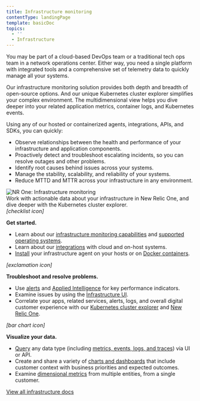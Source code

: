 ```yaml
---
title: Infrastructure monitoring
contentType: landingPage
template: basicDoc
topics:
  - ''
  - Infrastructure
---
```


<div className="row">
  <div className="col-md-6 col add-margin"><p>You may be part of a cloud-based DevOps team or a traditional tech ops team in a network operations center. Either way, you need a single platform with integrated tools and a comprehensive set of telemetry data to quickly manage all your systems.</p><p>Our infrastructure monitoring solution provides both depth and breadth of open-source options. And our unique Kubernetes cluster explorer simplifies your complex environment. The multidimensional view helps you dive deeper into your related application metrics, container logs, and Kubernetes events.</p><p>Using any of our hosted or containerized agents, integrations, APIs, and SDKs, you can quickly:</p><ul><li>Observe relationships between the health and performance of your infrastructure and application components.</li><li>Proactively detect and troubleshoot escalating incidents, so you can resolve outages and other problems.</li><li>Identify root causes behind issues across your systems.</li><li>Manage the stability, scalability, and reliability of your systems.</li><li>Reduce MTTD and MTTR across your infrastructure in any environment.</li></ul></div><div className="dnd-atom-wrapper type-image context-inline_image" contentEditable="false"><div className="dnd-drop-wrapper"><div className="image"><img alt="NR One: Infrastructure monitoring" height={656} src="/sites/default/files/thumbnails/image/infra-landing-page-prototype072220.png" title="NR One: Infrastructure monitoring" typeof="foaf:Image" width={1294}/></div></div><div className="dnd-legend-wrapper" contentEditable="true"><div className="meta">Work with actionable data about your infrastructure in New Relic One, and dive deeper with the Kubernetes cluster explorer.</div></div></div>
</div>

<div className="row">
  <div className="col-md-4 col add-margin"><div className="col-md-3 col add-margin text-center"><div><i aria-hidden="true" className="fa fa-check-square-o fa-3x "><span>[checklist icon]</span></i></div></div><div className="col-md-9 col add-margin"><p style={{marginTop: 0}}><b>Get started.</b></p><ul><li>Learn about our <a href="/docs/infrastructure/new-relic-infrastructure/get-started/get-started-infrastructure-monitoring">infrastructure monitoring capabilities</a> and <a href="/docs/infrastructure/new-relic-infrastructure/getting-started/compatibility-requirements-new-relic-infrastructure">supported operating systems</a>.</li><li>Learn about our <a href="/docs/integrations/infrastructure-integrations/get-started/introduction-infrastructure-integrations">integrations</a> with cloud and on-host systems.</li><li><a href="/docs/infrastructure/install-infrastructure-agent/get-started/install-infrastructure-agent-new-relic">Install</a> your infrastructure agent on your hosts or on <a href="/docs/infrastructure/install-infrastructure-agent/linux-installation/docker-container-infrastructure-monitoring">Docker containers</a>.</li></ul></div></div><div className="col-md-4 col add-margin"><div className="col-md-3 col add-margin text-center"><div><i aria-hidden="true" className="fa fa-exclamation-triangle fa-3x "><span>[exclamation icon]</span></i></div></div><div className="col-md-9 col add-margin"><p style={{marginTop: 0}}><b>Troubleshoot and resolve problems.</b></p><ul><li>Use <a href="/docs/infrastructure/infrastructure-alerts">alerts</a> and <a href="/docs/new-relic-one/use-new-relic-one/new-relic-ai/introduction-new-relic-ai">Applied Intelligence</a> for key performance indicators.</li><li>Examine issues by using the <a href="/docs/infrastructure/infrastructure-ui-pages/infrastructure-ui">Infrastructure UI</a>.</li><li>Correlate your apps, related services, alerts, logs, and overall digital customer experience with our <a href="/docs/integrations/kubernetes-integration/understand-use-data/kubernetes-cluster-explorer">Kubernetes cluster explorer</a> and <a href="/docs/new-relic-one/use-new-relic-one/get-started/introduction-new-relic-one">New Relic One</a>.</li></ul></div></div><div className="col-md-4 col add-margin"><div className="col-md-3 col add-margin text-center"><div><i aria-hidden="true" className="fa fa-bar-chart fa-3x "><span>[bar chart icon]</span></i></div></div><div className="col-md-9 col add-margin"><p style={{marginTop: 0}}><b>Visualize your data.</b></p><ul><li><a href="/docs/using-new-relic/data/understand-data/query-new-relic-data">Query</a> any data type (including <a href="/docs/using-new-relic/data/understand-data/new-relic-data-types">metrics, events, logs, and traces</a>) via UI or API.</li><li>Create and share a variety of <a href="/docs/dashboards/new-relic-one-dashboards/get-started/introduction-new-relic-one-dashboards">charts and dashboards</a> that include customer context with business priorities and expected outcomes.</li><li>Examine <a href="/docs/query-your-data/nrql-new-relic-query-language/nrql-query-tutorials/query-infrastructure-dimensional-metrics-nrql">dimensional metrics</a> from multiple entities, from a single customer.</li></ul></div></div>
</div>

<div className="row">
  <div className="col col-md-12 add-margin text-center product-wrap">
    <a
      className="btn btn-lg btn-primary"
      href="/docs/infrastructure?toc=true"
      role="button"
    >
      View all infrastructure docs
    </a>
  </div>
</div>
